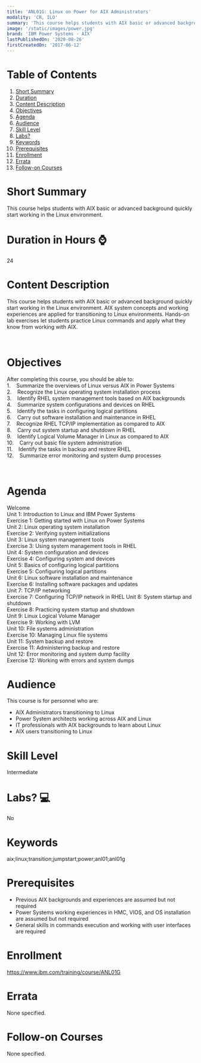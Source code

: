 ```yaml
---
title: 'ANL01G: Linux on Power for AIX Administrators'
modality: 'CR, ILO'
summary: 'This course helps students with AIX basic or advanced background quickly start working in the Linux environment.'
image: '/static/images/power.jpg'
brand: 'IBM Power Systems - AIX'
lastPublishedOn: '2020-08-26'
firstCreatedOn: '2017-06-12'
---
```

# Table of Contents
1.  [Short Summary](#short-summary)
2.  [Duration](#duration-in-hours-)
3.  [Content Description](#content-description)
4.  [Objectives](#objectives)
5.  [Agenda](#agenda)
6.  [Audience](#audience)
7.  [Skill Level](#skill-level)
8.  [Labs?](#labs-)
9.  [Keywords](#keywords)
10. [Prerequisites](#prerequisites)
11. [Enrollment](#enrollment)
12. [Errata](#errata)
13. [Follow-on Courses](#follow-on-courses)

# Short Summary
This course helps students with AIX basic or advanced background quickly start working in the Linux environment.

# Duration in Hours ⌚
24

# Content Description
<p>This course helps students with AIX basic or advanced background quickly start working in the Linux environment. AIX system concepts and working experiences are applied for transitioning to Linux environments. Hands-on lab exercises let students practice Linux commands and apply what they know from working with AIX.</p>

<p>&nbsp;</p>

# Objectives
<p>After completing this course, you should be able to:<br />
1.&nbsp;&nbsp; &nbsp;Summarize the overviews of Linux versus AIX in Power Systems<br />
2.&nbsp;&nbsp; &nbsp;Recognize the Linux operating system installation process<br />
3.&nbsp;&nbsp; &nbsp;Identify RHEL system management tools based on AIX backgrounds<br />
4.&nbsp;&nbsp; &nbsp;Summarize system configurations and devices on RHEL<br />
5.&nbsp;&nbsp; &nbsp;Identify the tasks in configuring logical partitions<br />
6.&nbsp;&nbsp; &nbsp;Carry out software installation and maintenance in RHEL<br />
7.&nbsp;&nbsp; &nbsp;Recognize RHEL TCP/IP implementation as compared to AIX<br />
8.&nbsp;&nbsp; &nbsp;Carry out system startup and shutdown in RHEL<br />
9.&nbsp;&nbsp; &nbsp;Identify Logical Volume Manager in Linux as compared to AIX<br />
10.&nbsp;&nbsp; &nbsp;Carry out basic file system administration<br />
11.&nbsp;&nbsp; &nbsp;Identify the tasks in backup and restore RHEL<br />
12.&nbsp;&nbsp; &nbsp;Summarize error monitoring and system dump processes</p>

<p>&nbsp;</p>

# Agenda
<p>Welcome<br />Unit 1: Introduction to Linux and IBM Power Systems<br />Exercise 1: Getting started with Linux on Power Systems<br />Unit 2: Linux operating system installation<br />Exercise 2: Verifying system initializations<br />Unit 3: Linux system management tools<br />Exercise 3: Using system management tools in RHEL<br />Unit 4: System configuration and devices<br />Exercise 4: Configuring system and devices<br />Unit 5: Basics of configuring logical partitions<br />Exercise 5: Configuring logical partitions<br />Unit 6: Linux software installation and maintenance<br />Exercise 6: Installing software packages and updates<br />Unit 7: TCP/IP networking<br />Exercise 7: Configuring TCP/IP network in RHEL Unit 8: System startup and shutdown<br />Exercise 8: Practicing system startup and shutdown<br />Unit 9: Linux Logical Volume Manager<br />Exercise 9: Working with LVM<br />Unit 10: File systems administration<br />Exercise 10: Managing Linux file systems<br />Unit 11: System backup and restore<br />Exercise 11: Administering backup and restore<br />Unit 12: Error monitoring and system dump facility<br />Exercise 12: Working with errors and system dumps</p>

# Audience
<p>This course is for personnel who are:</p>

<ul>
	<li>AIX Administrators transitioning to Linux</li>
	<li>Power System architects working across AIX and Linux</li>
	<li>IT professionals with AIX backgrounds to learn about Linux</li>
	<li>AIX users transitioning to Linux</li>
</ul>

# Skill Level
Intermediate

# Labs? 💻
No

# Keywords
aix;linux;transition;jumpstart;power;anl01;anl01g

# Prerequisites
<ul>
	<li>Previous AIX backgrounds and experiences are assumed but not required</li>
	<li>Power Systems working experiences in HMC, VIOS, and OS installation are assumed but not required</li>
	<li>General skills in commands execution and working with user interfaces are required</li>
</ul>

# Enrollment
https://www.ibm.com/training/course/ANL01G

# Errata
None specified.

# Follow-on Courses
None specified.

